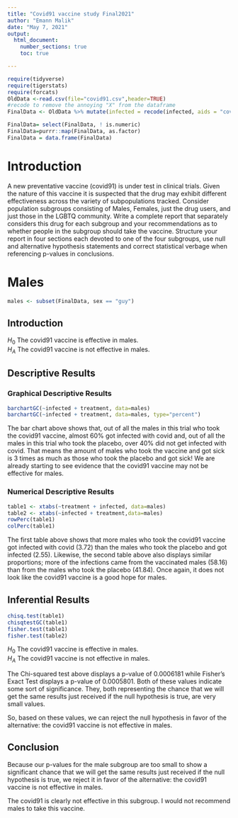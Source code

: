 ```yaml
---
title: "Covid91 vaccine study Final2021"
author: "Emann Malik"
date: "May 7, 2021"
output: 
  html_document:
    number_sections: true
    toc: true

---
```


```r
require(tidyverse)
require(tigerstats)
require(forcats)
OldData <-read.csv(file="covid91.csv",header=TRUE)
#recode to remove the annoying "X" from the dataframe
FinalData <- OldData %>% mutate(infected = recode(infected, aids = "covid", none = "OK" )) %>% select(-one_of("X"))
```

```r
FinalData= select(FinalData, ! is.numeric)
FinalData=purrr::map(FinalData, as.factor)
FinalData = data.frame(FinalData)
```

# Introduction

A new  preventative vaccine (covid91) is under test in clinical trials. Given the nature of this vaccine it is suspected that the drug may exhibit different effectiveness across the variety of subpopulations tracked. Consider population subgroups consisting of Males, Females, just the drug users, and just those in the LGBTQ community. Write a complete report that separately considers this drug for each subgroup and your recommendations as to whether people in the subgroup should take the vaccine. Structure your report in four sections each devoted to one of the four subgroups, use null and alternative hypothesis statements and correct statistical verbage when referencing p-values in conclusions.
  
# Males
  
```r
males <- subset(FinalData, sex == "guy")
``` 
  
## Introduction
  
$H_0$ The covid91 vaccine is effective in males.  
$H_A$ The covid91 vaccine is not effective in males.  
  
## Descriptive Results
  
### Graphical Descriptive Results
  
```r
barchartGC(~infected + treatment, data=males)
barchartGC(~infected + treatment, data=males, type="percent")
```
  
The bar chart above shows that, out of all the males in this trial who took the covid91 vaccine, almost 60% got infected with covid and, out of all the males in this trial who took the placebo, over 40% did not get infected with covid. That means the amount of males who took the vaccine and got sick is 3 times as much as those who took the placebo and got sick! We are already starting to see evidence that the covid91 vaccine may not be effective for males. 
  
### Numerical Descriptive Results
  
```r
table1 <- xtabs(~treatment + infected, data=males)
table2 <- xtabs(~infected + treatment,data=males)
rowPerc(table1)
colPerc(table1)
```
  
The first table above shows that more males who took the covid91 vaccine got infected with covid (3.72) than the males who took the placebo and got infected (2.55). Likewise, the second table above also displays similar proportions; more of the infections came from the vaccinated males (58.16) than from the males who took the placebo (41.84). Once again, it does not look like the covid91 vaccine is a good hope for males. 
  
## Inferential Results
  
```r
chisq.test(table1)
chisqtestGC(table1)
fisher.test(table1)
fisher.test(table2)
```
  
$H_0$ The covid91 vaccine is effective in males.  
$H_A$ The covid91 vaccine is not effective in males.  
  
The Chi-squared test above displays a p-value of 0.0006181 while Fisher's Exact Test displays a p-value of 0.0005801. Both of these values indicate some sort of significance. They, both representing the chance that we will get the same results just received if the null hypothesis is true, are very small values.
  
So, based on these values, we can reject the null hypothesis in favor of the alternative: the covid91 vaccine is not effective in males. 
  
## Conclusion
  
Because our p-values for the male subgroup are too small to show a significant chance that we will get the same results just received if the null hypothesis is true, we reject it in favor of the alternative: the covid91 vaccine is not effective in males.
  
The covid91 is clearly not effective in this subgroup. I would not recommend males to take this vaccine.
  






  
